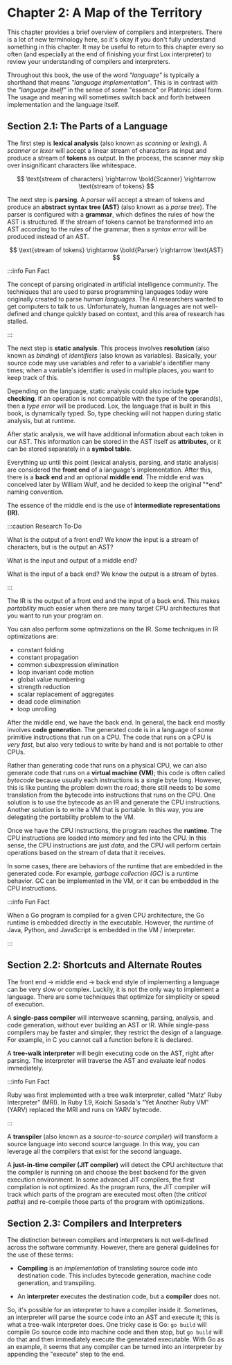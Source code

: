 ---
---

# Chapter 2: A Map of the Territory

This chapter provides a brief overview of compilers and interpreters. There is a lot of new terminology here, so it's okay if you don't fully understand something in this chapter. It may be useful to return to this chapter every so often (and especially at the end of finishing your first Lox interpreter) to review your understanding of compilers and interpreters.

Throughout this book, the use of the word _"language"_ is typically a shorthand that means _"language implementation"_. This is in contrast with the _"language itself"_ in the sense of some "essence" or Platonic ideal form. The usage and meaning will sometimes switch back and forth between implementation and the language itself.

## Section 2.1: The Parts of a Language

The first step is **lexical analysis** (also known as _scanning_ or _lexing_). A _scanner_ or _lexer_ will accept a linear stream of characters as input and produce a stream of **tokens** as output. In the process, the scanner may skip over insignificant characters like whitespace.

$$
\text{stream of characters}
\rightarrow \bold{Scanner}
\rightarrow \text{stream of tokens}
$$

The next step is **parsing**. A _parser_ will accept a stream of tokens and produce an **abstract syntax tree (AST)** (also known as a _parse tree_). The parser is configured with a **grammar**, which defines the rules of how the AST is structured. If the stream of tokens cannot be transformed into an AST according to the rules of the grammar, then a _syntax error_ will be produced instead of an AST.

$$
\text{stream of tokens}
\rightarrow \bold{Parser}
\rightarrow \text{AST}
$$

:::info Fun Fact

The concept of parsing originated in artificial intelligence community. The techniques that are used to parse programming languages today were originally created to parse _human languages_. The AI researchers wanted to get computers to talk to us. Unfortunately, human languages are not well-defined and change quickly based on context, and this area of research has stalled.

:::

The next step is **static analysis**. This process involves **resolution** (also known as _binding_) of _identifiers_ (also known as variables). Basically, your source code may use variables and refer to a variable's identifier many times; when a variable's identifier is used in multiple places, you want to keep track of this.

Depending on the language, static analysis could also include **type checking**. If an operation is not compatible with the type of the operand(s), then a _type error_ will be produced. Lox, the language that is built in this book, is dynamically typed. So, type checking will not happen during static analysis, but at runtime.

After static analysis, we will have additional information about each token in our AST. This information can be stored in the AST itself as **attributes**, or it can be stored separately in a **symbol table**.

Everything up until this point (lexical analysis, parsing, and static analysis) are considered the **front end** of a language's implementation. After this, there is a **back end** and an optional **middle end**. The middle end was conceived later by William Wulf, and he decided to keep the original "*end" naming convention.

The essence of the middle end is the use of **intermediate representations (IR)**.

:::caution Research To-Do

What is the output of a front end? We know the input is a stream of characters, but is the output an AST?

What is the input and output of a middle end?

What is the input of a back end? We know the output is a stream of bytes.

:::


The IR is the output of a front end and the input of a back end. This makes _portability_ much easier when there are many target CPU architectures that you want to run your program on.

You can also perform some optmizations on the IR. Some techniques in IR optimizations are:

* constant folding
* constant propagation
* common subexpression elimination
* loop invariant code motion
* global value numbering
* strength reduction
* scalar replacement of aggregates
* dead code elimination
* loop unrolling

After the middle end, we have the back end. In general, the back end mostly involves **code generation**. The generated code is in a language of some primitive instructions that run on a CPU. The code that runs on a CPU is _very fast_, but also very tedious to write by hand and is not portable to other CPUs.

Rather than generating code that runs on a physical CPU, we can also generate code that runs on a **virtual machine (VM)**; this code is often called _bytecode_ because usually each instructions is a single byte long. However, this is like punting the problem down the road; there still needs to be some translation from the bytecode into instructions that runs on the CPU. One solution is to use the bytecode as an IR and generate the CPU instructions. Another solution is to write a VM that is portable. In this way, you are delegating the portability problem to the VM.

Once we have the CPU instructions, the program reaches the **runtime**. The CPU instructions are loaded into memory and fed into the CPU. In this sense, the CPU instructions are just _data_, and the CPU will perform certain operations based on the stream of data that it receives.

In some cases, there are behaviors of the runtime that are embedded in the generated code. For example, _garbage collection (GC)_ is a runtime behavior. GC can be implemented in the VM, or it can be embedded in the CPU instructions.

:::info Fun Fact

When a Go program is compiled for a given CPU architecture, the Go runtime is embedded directly in the executable. However, the runtime of Java, Python, and JavaScript is embedded in the VM / interpreter.

:::

## Section 2.2: Shortcuts and Alternate Routes

The front end -> middle end -> back end style of implementing a language can be very slow or complex. Luckily, it is not the only way to implement a language. There are some techniques that optimize for simplicity or speed of execution.

A **single-pass compiler** will interweave scanning, parsing, analysis, and code generation, without ever building an AST or IR. While single-pass compilers may be faster and simpler, they restrict the design of a language. For example, in C you cannot call a function before it is declared.

A **tree-walk interpreter** will begin executing code on the AST, right after parsing. The interpreter will traverse the AST and evaluate leaf nodes immediately.

:::info Fun Fact

Ruby was first implemented with a tree walk interpreter, called "Matz' Ruby Interpreter" (MRI). In Ruby 1.9, Koichi Sasada's "Yet Another Ruby VM" (YARV) replaced the MRI and runs on YARV bytecode.

:::

A **transpiler** (also known as a _source-to-source compiler_) will transform a source language into second source language. In this way, you can leverage all the compilers that exist for the second language.

A **just-in-time compiler (JIT compiler)** will detect the CPU architecture that the compiler is running on and choose the best backend for the given execution environment. In some advanced JIT compilers, the first compilation is not optimized. As the program runs, the JIT compiler will track which parts of the program are executed most often (the _critical paths_) and re-compile those parts of the program with optimizations.

## Section 2.3: Compilers and Interpreters

The distinction between compilers and interpreters is not well-defined across the software community. However, there are general guidelines for the use of these terms:

* **Compiling** is an _implementation_ of translating source code into destination code. This includes bytecode generation, machine code generation, and transpiling.

* An **interpreter** executes the destination code, but a **compiler** does not.

So, it's possible for an interpreter to have a compiler inside it. Sometimes, an interpreter will parse the source code into an AST and execute it; this is what a tree-walk interpreter does. One tricky case is Go: `go build` will compile Go source code into machine code and then stop, but `go build` will do that and then immediately execute the generated executable. With Go as an example, it seems that any compiler can be turned into an interpreter by appending the "execute" step to the end.
